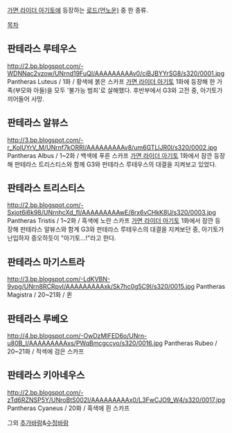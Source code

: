 [[가면 라이더 아기토]]에 등장하는 [[로드(언노운)]] 중 한 종류.

[[목차]]
== 판테라스 루테우스 ==
http://2.bp.blogspot.com/-WDNNac2vzow/UNrnd19FuQI/AAAAAAAAAv0/ciBJBYYrSG8/s320/0001.jpg
Pantheras Luteus / 1화 / 황색에 붉은 스카프
[[가면 라이더 아기토]] 1화에 등장해 한 가족(부모와 아들)을 모두 '불가능 범죄'로 살해했다. 후반부에서 G3와 고전 중, 아기토가 끼어들어 사망.

== 판테라스 알뷰스 ==
http://3.bp.blogspot.com/-r_KolUYrV_M/UNrnf7kORRI/AAAAAAAAAv8/um6GTLlJR0I/s320/0002.jpg
Pantheras Albus / 1~2화 / 백색에 푸른 스카프
[[가면 라이더 아기토]] 1화에서 잠깐 등장해 판테라스 트리스티스와 함께 G3와 판테라스 루테우스의 대결을 지켜보고 있었다.

== 판테라스 트리스티스 ==
http://2.bp.blogspot.com/-Sxjot6i6k98/UNrnhcXd_fI/AAAAAAAAAwE/8rx6vCHkK8U/s320/0003.jpg
Pantheras Tristis / 1~2화 / 흑색에 노란 스카프
[[가면 라이더 아기토]] 1화에서 잠깐 등장해 판테라스 알뷰스와 함계 G3와 판테라스 루테우스의 대결을 지켜보던 중, 아기토가 난입하자 증오하듯이 "아기토…!"라고 한다.

== 판테라스 마기스트라 ==
http://3.bp.blogspot.com/-LdKVBN-9vpg/UNrn8RCRpvI/AAAAAAAAAxk/Sk7hc0g5C9I/s320/0015.jpg
Pantheras Magistra / 20~21화 / 퀸

== 판테라스 루베오 ==
http://4.bp.blogspot.com/-OwDzMIFED6o/UNrn-u80B_I/AAAAAAAAAxs/PWqBmcgccyo/s320/0016.jpg
Pantheras Rubeo / 20~21화 / 적색에 검은 스카프

== 판테라스 키아네우스 ==
http://2.bp.blogspot.com/-zTd6RZNSP5Y/UNroBtS002I/AAAAAAAAAx0/L3FwCJO9_W4/s320/0017.jpg
Pantheras Cyaneus / 20화 / 흑색에 흰 스카프

그외 [[추가바람]]&[[수정바람]]
